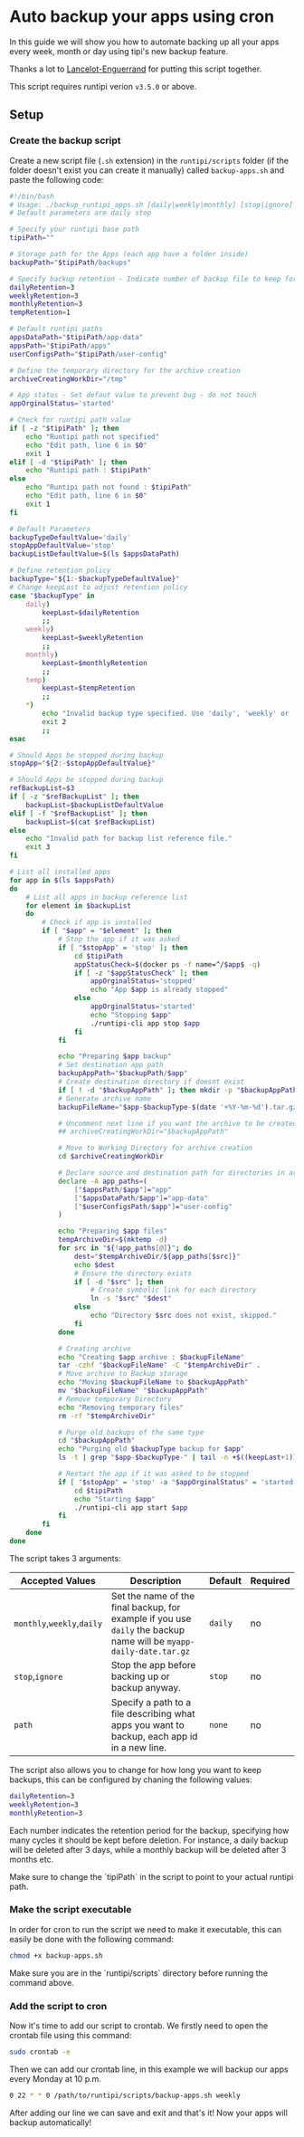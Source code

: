 
# Auto backup your apps using cron

In this guide we will show you how to automate backing up all your apps every week, month or day using tipi's
new backup feature.

Thanks a lot to [Lancelot-Enguerrand](https://github.com/Lancelot-Enguerrand) for putting this script together.

<Callout type="warning">This script requires runtipi verion `v3.5.0` or above.</Callout>

## Setup

<Steps>

### Create the backup script

Create a new script file (`.sh` extension) in the `runtipi/scripts` folder (if the folder doesn't exist you can create it manually)
called `backup-apps.sh` and paste the following code:

```bash
#!/bin/bash
# Usage: ./backup_runtipi_apps.sh [daily|weekly|monthly] [stop|ignore] [path/to/BackupListFile]
# Default parameters are daily stop

# Specify your runtipi base path
tipiPath=""

# Storage path for the Apps (each app have a folder inside)
backupPath="$tipiPath/backups"

# Specify backup retention - Indicate number of backup file to keep for each schedule
dailyRetention=3
weeklyRetention=3
monthlyRetention=3
tempRetention=1

# Default runtipi paths
appsDataPath="$tipiPath/app-data"
appsPath="$tipiPath/apps"
userConfigsPath="$tipiPath/user-config"

# Define the temporary directory for the archive creation
archiveCreatingWorkDir="/tmp"

# App status - Set defaut value to prevent bug - do not touch
appOrginalStatus='started'

# Check for runtipi path value
if [ -z "$tipiPath" ]; then
    echo "Runtipi path not specified"
    echo "Edit path, line 6 in $0"
    exit 1
elif [ -d "$tipiPath" ]; then
    echo "Runtipi path : $tipiPath"
else
    echo "Runtipi path not found : $tipiPath"
    echo "Edit path, line 6 in $0"
    exit 1
fi

# Default Parameters
backupTypeDefaultValue='daily'
stopAppDefaultValue='stop'
backupListDefaultValue=$(ls $appsDataPath)

# Define retention policy
backupType="${1:-$backupTypeDefaultValue}"
# Change keepLast to adjust retention policy
case "$backupType" in
    daily)
        keepLast=$dailyRetention
        ;;
    weekly)
        keepLast=$weeklyRetention
        ;;
    monthly)
        keepLast=$monthlyRetention
        ;;
    temp)
        keepLast=$tempRetention
        ;;
    *)
        echo "Invalid backup type specified. Use 'daily', 'weekly' or 'monthly'."
        exit 2
        ;;
esac

# Should Apps be stopped during backup
stopApp="${2:-$stopAppDefaultValue}"

# Should Apps be stopped during backup
refBackupList=$3
if [ -z "$refBackupList" ]; then
    backupList=$backupListDefaultValue
elif [ -f "$refBackupList" ]; then
    backupList=$(cat $refBackupList)
else
    echo "Invalid path for backup list reference file."
    exit 3
fi

# List all installed apps
for app in $(ls $appsPath)
do
    # List all apps in backup reference list
    for element in $backupList
    do
        # Check if app is installed
        if [ "$app" = "$element" ]; then
            # Stop the app if it was asked
            if [ "$stopApp" = 'stop' ]; then
                cd $tipiPath
                appStatusCheck=$(docker ps -f name=^/$app$ -q)
                if [ -z "$appStatusCheck" ]; then
                    appOrginalStatus='stopped'
                    echo "App $app is already stopped"
                else
                    appOrginalStatus='started'
                    echo "Stopping $app"
                    ./runtipi-cli app stop $app
                fi
            fi

            echo "Preparing $app backup"
            # Set destination app path
            backupAppPath="$backupPath/$app"
            # Create destination directory if doesnt exist
            if [ ! -d "$backupAppPath" ]; then mkdir -p "$backupAppPath"; fi
            # Generate archive name
            backupFileName="$app-$backupType-$(date '+%Y-%m-%d').tar.gz"

            # Uncomment next line if you want the archive to be created directly in backup destination
            ## archiveCreatingWorkDir="$backupAppPath"

            # Move to Working Directory for archive creation
            cd $archiveCreatingWorkDir

            # Declare source and destination path for directories in archive
            declare -A app_paths=(
                ["$appsPath/$app"]="app"
                ["$appsDataPath/$app"]="app-data"
                ["$userConfigsPath/$app"]="user-config"
            )

            echo "Preparing $app files"
            tempArchiveDir=$(mktemp -d)
            for src in "${!app_paths[@]}"; do
                dest="$tempArchiveDir/${app_paths[$src]}"
                echo $dest
                # Ensure the directory exists
                if [ -d "$src" ]; then
                    # Create symbolic link for each directory
                    ln -s "$src" "$dest"
                else
                    echo "Directory $src does not exist, skipped."
                fi
            done

            # Creating archive
            echo "Creating $app archive : $backupFileName"
            tar -czhf "$backupFileName" -C "$tempArchiveDir" .
            # Move archive to Backup storage
            echo "Moving $backupFileName to $backupAppPath"
            mv "$backupFileName" "$backupAppPath"
            # Remove temporary Directory
            echo "Removing temporary files"
            rm -rf "$tempArchiveDir"

            # Purge old backups of the same type
            cd "$backupAppPath"
            echo "Purging old $backupType backup for $app"
            ls -t | grep "$app-$backupType-" | tail -n +$((keepLast+1)) | xargs -r rm --

            # Restart the app if it was asked to be stopped
            if [ "$stopApp" = 'stop' -a "$appOrginalStatus" = 'started' ]; then
                cd $tipiPath
                echo "Starting $app"
                ./runtipi-cli app start $app
            fi
        fi
    done
done
```

The script takes 3 arguments:

| Accepted Values            | Description                                                                                                        | Default | Required |
| -------------------------- | ------------------------------------------------------------------------------------------------------------------ | ------- | -------- |
| `monthly`,`weekly`,`daily` | Set the name of the final backup, for example if you use `daily` the backup name will be `myapp-daily-date.tar.gz` | `daily` | no       |
| `stop`,`ignore`            | Stop the app before backing up or backup anyway.                                                                   | `stop`  | no       |
| `path`                     | Specify a path to a file describing what apps you want to backup, each app id in a new line.                       | `none`  | no       |

The script also allows you to change for how long you want to keep backups, this can be configured by chaning the following values:

```bash
dailyRetention=3
weeklyRetention=3
monthlyRetention=3
```

Each number indicates the retention period for the backup, specifying how many cycles it should be kept before deletion. For instance, a daily backup will be deleted after 3 days, while a monthly backup will be deleted after 3 months etc.

<Callout type="info">
  Make sure to change the `tipiPath` in the script to point to your actual runtipi path.
</Callout>

### Make the script executable

In order for cron to run the script we need to make it executable, this can easily be done with the
following command:

```bash
chmod +x backup-apps.sh
```

<Callout type="info">
  Make sure you are in the `runtipi/scripts` directory before running the command above.
</Callout>

### Add the script to cron

Now it's time to add our script to crontab. We firstly need to open the crontab file using this command:

```bash
sudo crontab -e
```

Then we can add our crontab line, in this example we will backup our apps every Monday at 10 p.m.

```bash
0 22 * * 0 /path/to/runtipi/scripts/backup-apps.sh weekly
```

After adding our line we can save and exit and that's it! Now your apps will backup automatically!

</Steps>
